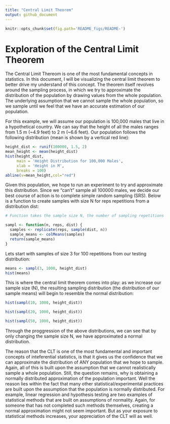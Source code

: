 ```yaml
---
title: "Central Limit Theorem"
output: github_document
---
```


```r
knitr::opts_chunk$set(fig.path='README_figs/README-')
```


# Exploration of the Central Limit Theorem
The Central Limit Thereom is one of the most fundamental concepts in statistics. In this document, I will be visualizing the central limit theorem to better drive my understand of this concept. The theorem itself revolves around the sampling process, in which we try to approximate the distribution of the population by drawing values from the whole population. The underlying assumption that we cannot sample the whole population, so we sample until we feel that we have an accurate estimation of our population. 


For this example, we will assume our population is 100,000 males that live in a hypothetical country. We can say that the height of all the males ranges from 1.5 m (~4.9 feet) to 2 m (~6.6 feet). Our population follows the following distribution (mean is shown by a vertical red line):
```r
height_dist <- runif(100000, 1.5, 2)
mean_height <- mean(height_dist)
hist(height_dist, 
     main = 'Height Distribution for 100,000 Males',
     xlab = 'Height in M',
     breaks = 100)
abline(v=mean_height,col="red")
```

Given this population, we hope to run an experiment to try and approximate this distribution. Since we "can't" sample all 100000 males, we decide our best course of action is to complete simple random sampling (SRS). Below is a function to create samples with size N for reps repetitions from a distribution dist: 
```r
# Function takes the sample size N, the number of sampling repetitions to complete and distribution to sample from

sampl <- function(n, reps, dist) {
  samples <- replicate(reps, sample(dist, n))
  sample_means <- colMeans(samples)
  return(sample_means)
}
```

Lets start with samples of size 3 for 100 repetitions from our testing distribution:

```r
means <- sampl(3, 1000, height_dist)
hist(means)
```

This is where the central limit theorem comes into play: as we increase our sample size (N), the resulting sampling distribution (the distribution of our sample means) will begin to resemble the normal distribution:

```r
hist(sampl(10, 1000, height_dist))
```

```r
hist(sampl(20, 1000, height_dist))
```

```r
hist(sampl(50, 1000, height_dist))
```


Through the proggression of the above distributions, we can see that by only changing the sample size N, we have approximated a normal distribution. 

The reason that the CLT is one of the most fundamental and important concepts of inteferential statistics, is that it gives us the confidence that we can approximate the distribution of ANY population that we hope to sample. Again, all of this is built upon the assumption that we cannot realistically sample a whole population. Still, the question remains, why is obtaining a normally distributed approximation of the population important. Well the reason lies within the fact that many other statistical/experimental practices are built upon the assumption that the population is normally distributed. For example, linear regression and hypothesis testing are two examples of statistical methods that are built on assumptions of normality. Again, for someone that has not completed such methods themselves, creating a normal approximation might not seem important. But as your exposure to statistical methods increases, your appreciation of the CLT will as well. 

